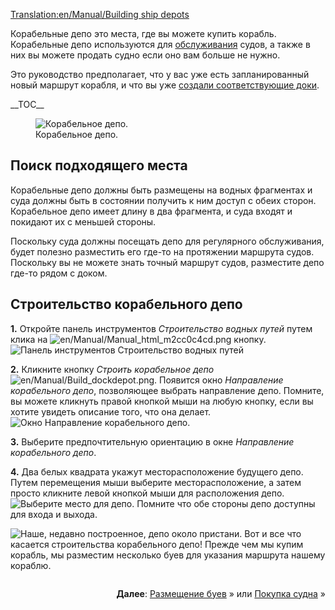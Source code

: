 [[Translation:en/Manual/Building ship depots]]
{{ru/Перевод|en/Manual/Building ship depots|98}}
{{ru/Manual/Tutorial/Учебник}}

Корабельные депо это места, где вы можете купить корабль.  Корабельные депо используются для [[en/Manual/Servicing|обслуживания]] судов, а также в них вы можете продать судно если оно вам больше не нужно.

Это руководство предполагает, что у вас уже есть запланированный новый маршрут корабля, и что вы уже [[en/Manual/Building docks|создали соответствующие доки]].

__TOC__

[[File:en/Manual/Shipdepot-construction-1.png|frame|left|Корабельное депо.]]
==Поиск подходящего места==
Корабельные депо должны быть размещены на водных фрагментах и суда должны быть в состоянии получить к ним доступ с обеих сторон. Корабельное депо имеет длину в два фрагмента, и суда входят и покидают их с меньшей стороны.

Поскольку суда должны посещать депо для регулярного обслуживания, будет полезно разместить его где-то на протяжении маршрута судов. Поскольку вы не можете знать точный маршрут судов, разместите депо где-то рядом с доком.

==Строительство корабельного депо==

'''1.''' Откройте панель инструментов ''Строительство водных путей'' путем клика на [[File:en/Manual/Manual html m2cc0c4cd.png]] кнопку.
[[File:en/Manual/Dock toolbar.png|frame|none|Панель инструментов Строительство водных путей]]

'''2.''' Кликните кнопку ''Строить корабельное депо'' [[File:en/Manual/Build dockdepot.png]]. Появится окно ''Направление корабельного депо'', позволяющее выбрать направление депо. Помните, вы можете кликнуть правой кнопкой мыши на любую кнопку, если вы хотите увидеть описание того, что она делает. 
[[File:en/Manual/Ship-depot-orientation.png|frame|none|Окно Направление корабельного депо.]]

'''3.''' Выберите предпочтительную ориентацию в окне ''Направление корабельного депо''.

'''4.''' Два белых квадрата укажут месторасположение будущего депо. Путем перемещения мыши выберите месторасположение, а затем просто кликните левой кнопкой мыши для расположения депо.
[[File:en/Manual/Shipdepot-construction-3.png|frame|none|Выберите место для депо. Помните что обе стороны депо доступны для входа и выхода.]]

[[File:en/Manual/Shipdepot-construction-4.png|frame|left|Наше, недавно построенное, депо около пристани.]]
Вот и все что касается строительства корабельного депо! Прежде чем мы купим корабль, мы разместим несколько буев для указания маршрута нашему кораблю.

<div style="clear:both;float:right">'''Далее''': [[ru/Manual/Установка буёв| Размещение буев]] &raquo; или [[ru/Manual/Покупка и продажа судов|Покупка судна]] &raquo;</div>